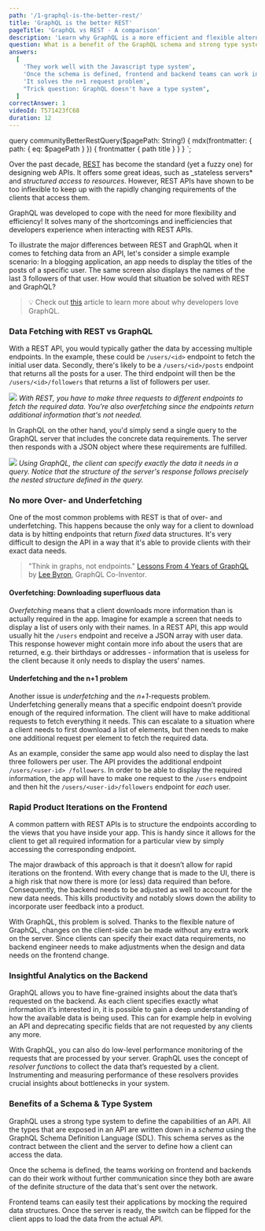```yaml
---
path: '/1-graphql-is-the-better-rest/'
title: 'GraphQL is the better REST'
pageTitle: 'GraphQL vs REST - A comparison'
description: 'Learn why GraphQL is a more efficient and flexible alternative to REST APIs. It has a strong type system and avoids frontend issues like over- and underfetching.'
question: What is a benefit of the GraphQL schema and strong type system?
answers:
  [
    'They work well with the Javascript type system',
    'Once the schema is defined, frontend and backend teams can work independently from one another',
    'It solves the n+1 request problem',
    "Trick question: GraphQL doesn't have a type system",
  ]
correctAnswer: 1
videoId: T571423fC68
duration: 12
---
```



  query communityBetterRestQuery($pagePath: String!) {
    mdx(frontmatter: { path: { eq: $pagePath } }) {
      frontmatter {
        path
        title
      }
    }
  }
`;

Over the past decade, [REST](https://en.wikipedia.org/wiki/Representational*state_transfer)
has become the standard (yet a fuzzy one) for designing web APIs. It offers some great ideas,
such as \_stateless servers\* and _structured access to resources_. However, REST
APIs have shown to be too inflexible to keep up with the rapidly changing
requirements of the clients that access them.

GraphQL was developed to cope with the need for more flexibility and
efficiency! It solves many of the shortcomings and inefficiencies that
developers experience when interacting with REST APIs.

To illustrate the major differences between REST and GraphQL when it comes to
fetching data from an API, let's consider a simple example scenario: In a
blogging application, an app needs to display the titles of the posts of a
specific user. The same screen also displays the names of the last 3 followers
of that user. How would that situation be solved with REST and GraphQL?

> 💡 Check out [this](https://www.prisma.io/blog/top-5-reasons-to-use-graphql-b60cfa683511)
> article to learn more about why developers love GraphQL.

### Data Fetching with REST vs GraphQL

With a REST API, you would typically gather the data by accessing multiple
endpoints. In the example, these could be `/users/<id>` endpoint to fetch the
initial user data. Secondly, there's likely to be a `/users/<id>/posts`
endpoint that returns all the posts for a user. The third endpoint will then be
the `/users/<id>/followers` that returns a list of followers per user.

![](https://imgur.com/VRyV7Jh.png) _With REST, you have to make three requests
to different endpoints to fetch the required data. You're also *overfetching*
since the endpoints return additional information that's not needed._

In GraphQL on the other hand, you'd simply send a single query to the GraphQL
server that includes the concrete data requirements. The server then responds
with a JSON object where these requirements are fulfilled.

![](https://imgur.com/z9VKnHs.png) _Using GraphQL, the client can specify
exactly the data it needs in a *query*. Notice that the *structure* of the
server's response follows precisely the nested structure defined in the query._

### No more Over- and Underfetching

One of the most common problems with REST is that of over- and underfetching.
This happens because the only way for a client to download data is by hitting
endpoints that return _fixed_ data structures. It's very difficult to design
the API in a way that it's able to provide clients with their exact data needs.

> "Think in graphs, not endpoints."
> [Lessons From 4 Years of GraphQL](http://www.graphql.com/articles/4-years-of-graphql-lee-byron) by
> [Lee Byron](https://twitter.com/leeb), GraphQL Co-Inventor.

#### Overfetching: Downloading superfluous data

_Overfetching_ means that a client downloads more information than is actually
required in the app. Imagine for example a screen that needs to display a list
of users only with their names. In a REST API, this app would usually hit the
`/users` endpoint and receive a JSON array with user data. This response however
might contain more info about the users that are returned, e.g. their birthdays
or addresses - information that is useless for the client because it only needs
to display the users' names.

#### Underfetching and the n+1 problem

Another issue is _underfetching_ and the _n+1_-requests problem. Underfetching
generally means that a specific endpoint doesn’t provide enough of the required
information. The client will have to make additional requests to fetch
everything it needs. This can escalate to a situation where a client needs to
first download a list of elements, but then needs to make one additional
request per element to fetch the required data.

As an example, consider the same app would also need to display the last three
followers per user. The API provides the additional endpoint `/users/<user-id> /followers`.
In order to be able to display the required information, the app will have to make one
request to the `/users` endpoint and then hit the `/users/<user-id>/followers` endpoint for _each_ user.

### Rapid Product Iterations on the Frontend

A common pattern with REST APIs is to structure the endpoints according to the
views that you have inside your app. This is handy since it allows for the
client to get all required information for a particular view by simply
accessing the corresponding endpoint.

The major drawback of this approach is that it doesn’t allow for rapid
iterations on the frontend. With every change that is made to the UI, there is
a high risk that now there is more (or less) data required than before.
Consequently, the backend needs to be adjusted as well to account for the new
data needs. This kills productivity and notably slows down the ability to
incorporate user feedback into a product.

With GraphQL, this problem is solved. Thanks to the flexible nature of GraphQL,
changes on the client-side can be made without any extra work on the server.
Since clients can specify their exact data requirements, no backend engineer
needs to make adjustments when the design and data needs on the frontend
change.

### Insightful Analytics on the Backend

GraphQL allows you to have fine-grained insights about the data that’s
requested on the backend. As each client specifies exactly what information
it’s interested in, it is possible to gain a deep understanding of how the
available data is being used. This can for example help in evolving an API and
deprecating specific fields that are not requested by any clients any more.

With GraphQL, you can also do low-level performance monitoring of the requests
that are processed by your server. GraphQL uses the concept of _resolver
functions_ to collect the data that’s requested by a client. Instrumenting and
measuring performance of these resolvers provides crucial insights about
bottlenecks in your system.

### Benefits of a Schema & Type System

GraphQL uses a strong type system to define the capabilities of an API. All the
types that are exposed in an API are written down in a _schema_ using the
GraphQL Schema Definition Language (SDL). This schema serves as the contract
between the client and the server to define how a client can access the data.

Once the schema is defined, the teams working on frontend and backends can do
their work without further communication since they both are aware of the
definite structure of the data that's sent over the network.

Frontend teams can easily test their applications by mocking the required data
structures. Once the server is ready, the switch can be flipped for the client
apps to load the data from the actual API.
